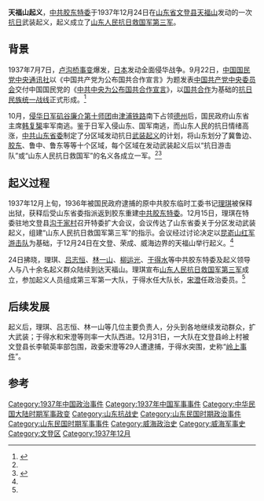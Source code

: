 '''天福山起义'''，[[中共胶东特委|中共胶东特委]]于1937年12月24日在[[山东省|山东省]][[文登县|文登县]][[天福山|天福山]]发动的一次[[抗日|抗日]]武装起义，起义成立了[[山东人民抗日救国军第三军|山东人民抗日救国军第三军]]。

== 背景 ==
1937年7月7日，[[卢沟桥事变|卢沟桥事变]]爆发，[[日本|日本]]发动全面侵华战争。9月22日，[[中国国民党|中国国民党]][[中央通讯社|中央通讯社]]以《中国共产党为公布国共合作宣言》为题发表[[中国共产党中央委员会|中国共产党中央委员会]]交付中国国民党的《[[:s:中共中央為公佈國共合作宣言|中共中央为公布国共合作宣言]]》，以[[国共合作|国共合作]]为基础的[[抗日民族统一战线|抗日民族统一战线]]正式形成。<ref name=sdyq>{{Citeweb |title=抗战初期山东党组织领导的抗日武装起义 |url=http://www.sdyq.org/2015/kangri_0424/269.html |publisher=山东涌泉网 |date=2015-04-24 |access-date=2016-10-12 |archive-url=https://web.archive.org/web/20170305003657/http://www.sdyq.org/2015/kangri_0424/269.html |archive-date=2017-03-05 |dead-url=yes }}</ref>

10月，[[侵华日军|侵华日军]][[矶谷廉介|矶谷廉介]][[第十师团|第十师团]]由[[津浦铁路|津浦铁路]]南下占领[[德州市|德州]]后，国民政府山东省主席[[韩复榘|韩复榘]]率军南逃。鉴于日军入侵山东、国军南逃，而山东人民的抗日情绪高涨，[[中共山东省委|中共山东省委]]制定了分区域发动抗日[[武装起义|武装起义]]的计划，将山东划分了冀鲁边、[[胶东半岛|胶东]]、鲁中、鲁东等等十个区域，每个区域在发动武装起义后以“抗日游击队”或“山东人民抗日救国军”的名义各成立一军。<ref name=sdyq/><ref name=jd705>{{Citeweb |title=胶东革命历史事件:天福山起义 |url=http://www.jiaodong.net/news/system/2015/07/05/012779102.shtml |publisher=胶东在线 |date=2015-07-05 |access-date=2016-10-12 |archive-url=https://web.archive.org/web/20161012234746/http://www.jiaodong.net/news/system/2015/07/05/012779102.shtml |archive-date=2016-10-12 |dead-url=no }}</ref>

== 起义过程 ==
1937年12月上旬，1936年被国民政府逮捕的原中共胶东临时工委书记[[理琪|理琪]]被保释出狱，获释后受山东省委指派返到胶东重建[[中共胶东特委|中共胶东特委]]。12月15日，理琪在特委驻地文登县[[沟于家村|沟于家村]]召开特委扩大会议，会议传达了山东省委关于分区发动武装起义，组建“山东人民抗日救国军第三军”的指示。会议经过讨论决定以[[昆嵛山红军游击队|昆嵛山红军游击队]]为基础，于12月24日在文登、荣成、威海边界的天福山举行起义。<ref name=jd705/>

24日拂晓，理琪、[[吕志恒_(哈尔滨市长)|吕志恒]]、[[林一山|林一山]]、[[柳运光|柳运光]]、[[于得水|于得水]]等中共胶东特委及起义领导人与八十余名起义群众陆续到达天福山。理琪宣布[[山东人民抗日救国军第三军|山东人民抗日救国军第三军]]成立，参加起义人员组成第三军第一大队，于得水任大队长，[[宋澄|宋澄]]任政治委员。<ref name=jd705/>

== 后续发展 ==
起义后，理琪、吕志恒、林一山等几位主要负责人，分头到各地继续发动群众，扩大武装；于得水和宋澄等则率一大队西进。12月31日，一大队在文登县岭上村被文登县长李毓英率部包围，政委宋澄等29人遭逮捕，于得水突围，史称“[[岭上事件|岭上事件]]”。

== 参考 ==
{{reflist|2}}

[[Category:1937年中国政治事件|Category:1937年中国政治事件]]
[[Category:1937年中国军事事件|Category:1937年中国军事事件]]
[[Category:中华民国大陆时期军事政变|Category:中华民国大陆时期军事政变]]
[[Category:山东抗战史|Category:山东抗战史]]
[[Category:山东民国时期政治事件|Category:山东民国时期政治事件]]
[[Category:山东民国时期军事事件|Category:山东民国时期军事事件]]
[[Category:威海政治史|Category:威海政治史]]
[[Category:威海军事史|Category:威海军事史]]
[[Category:文登区|Category:文登区]]
[[Category:1937年12月|Category:1937年12月]]